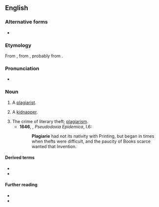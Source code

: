 ==English==

===Alternative forms===
* {{l|en|plagiarie}} {{defdate|16th-17th c.}}

===Etymology===
From {{etyl|la|en}} {{m|la|plagiairus|plagiārius|kidnapper, plagiarist}}, from {{m|la|plagium||kidnapping}}, probably from {{m|la|plaga||a net, snare, trap}}.

===Pronunciation===
* {{a|UK}} {{IPA|/ˈpleɪdʒ(ɪ)əɹi/|lang=en}}

===Noun===
{{en-noun|~|plagiaries}}

# {{lb|en|archaic}} A [[plagiarist]].
#: {{rfquotek|Dryden}}
# {{lb|en|obsolete}} A [[kidnapper]].
# The crime of literary theft; [[plagiarism]].
#* '''1646''', {{w|Thomas Browne}}, ''Pseudodoxia Epidemica'', I.6:
#*: '''Plagiarie''' had not its nativity with Printing, but began in times when thefts were difficult, and the paucity of Books scarce wanted that Invention.
#: {{rfquotek|Milton}}

====Derived terms====
* {{l|en|plagiarism}}
* {{l|en|plagiarist}}

====Further reading====
* {{R:Webster 1913}}
* {{R:Century 1911}}